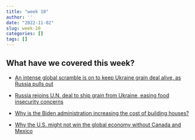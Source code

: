 ```yaml
---
title: "week 10"
author: ''
date: "2022-11-02"
slug: week-10
categories: []
tags: []
---
```

## What have we covered this week?

- [An intense global scramble is on to keep Ukraine grain deal alive, as Russia pulls out ](https://www.npr.org/2022/10/31/1132820362/russia-ukraine-grain-deal-turkey)

- [Russia rejoins U.N. deal to ship grain from Ukraine, easing food insecurity concerns](https://www.npr.org/2022/11/02/1133486064/russia-returns-un-backed-grain-deal-ukraine)

- [Why is the Biden administration increasing the cost of building houses?](https://www.npr.org/sections/money/2021/12/07/1061329725/why-is-the-biden-administration-increasing-the-cost-of-building-houses?utm_source=npr_newsletter&utm_medium=email&utm_content=20221007&utm_term=7347587&utm_campaign=money&utm_id=9667930&orgid=554&utm_att1=)

- [Why the U.S. might not win the global economy without Canada and Mexico](https://www.npr.org/sections/money/2022/10/11/1127505616/why-the-u-s-might-not-win-the-global-economy-without-canada-and-mexico)

<!-- <!-- - [The Nobel Prize in Economic Sciences 2022](/pdf/case_study_2.pdf) --> 

<!-- - [The United States in a New Global Economy? A Century's Perspective](/pdf/USinaNewGlobalEconomy.pdf) -->

<!-- - [Resources and Trade: The Heckscher-Ohlin Model -->
<!-- ](/pdf/The Heckscher-Ohlin Model.pdf) -->
<!--   - Stops at pp32! -->

<!-- ## Video Link -->

<!-- Video recording of lecture is available at [here](https://ksu.zoom.us/rec/play/ZkCVltHUY6mrXHBmqFWmtlKE_sWHNjXxPDJsGywt9zJFnRdDS1mTwSC4GGusu7AKqQioFJrY4fxvOvKa.h7vu53doO8kMoE5f?continueMode=true&_x_zm_rtaid=NUhqxCzsQ7SCXQshFBVI3A.1667446866845.316790f6806addf870e0f14e0e023535&_x_zm_rhtaid=195) -->
